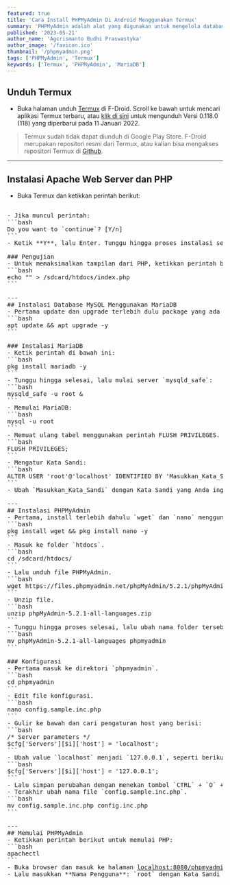 ```yaml
---
featured: true
title: 'Cara Install PHPMyAdmin Di Android Menggunakan Termux'
summary: 'PHPMyAdmin adalah alat yang digunakan untuk mengelola database yang dapat diakses melalui web.'
published: '2023-05-21'
author_name: 'Agcrismanto Budhi Praswastyka'
author_image: '/favicon.ico'
thumbnail: '/phpmyadmin.png'
tags: ['PHPMyAdmin', 'Termux']
keywords: ['Termux', 'PHPMyAdmin', 'MariaDB']
---
```

## Unduh Termux
- Buka halaman unduh <a href="https://aghea.biz.id/termux" target="_blank">Termux</a> di F-Droid. Scroll ke bawah untuk mencari aplikasi Termux terbaru, atau <a href="https://aghea.biz.id/termuxdl" target="_blank">klik di sini</a> untuk mengunduh Versi 0.118.0 (118) yang diperbarui pada 11 Januari 2022.

> Termux sudah tidak dapat diunduh di Google Play Store. F-Droid merupakan repositori resmi dari Termux, atau kalian bisa mengakses repositori Termux di <a href="https://github.com/termux/termux-app/releases" target="_blank">Github</a>.

---
## Instalasi Apache Web Server dan PHP
- Buka Termux dan ketikkan perintah berikut:

<Pre
  codeBlocks={[
    {
      content: `pkg install git -y && 
cd ~/ && 
git clone https://github.com/agcrisbp/apache-termux.git && 
cd ~/apache-termux && 
bash setup && 
cd ~/ && 
rm -rf apache-termux`,
    },
  ]}
/>

- Jika muncul perintah:
```bash
Do you want to `continue`? [Y/n]
```
- Ketik **Y**, lalu Enter. Tunggu hingga proses instalasi selesai.

### Pengujian
- Untuk memaksimalkan tampilan dari PHP, ketikkan perintah berikut:
```bash
echo "<?php phpinfo();?>" > /sdcard/htdocs/index.php
```

---
## Instalasi Database MySQL Menggunakan MariaDB
- Pertama update dan upgrade terlebih dulu package yang ada di Termux:
```bash
apt update && apt upgrade -y
```

### Instalasi MariaDB
- Ketik perintah di bawah ini:
```bash 
pkg install mariadb -y
```
- Tunggu hingga selesai, lalu mulai server `mysqld_safe`:
```bash
mysqld_safe -u root &
```
- Memulai MariaDB:
```bash
mysql -u root
```
- Memuat ulang tabel menggunakan perintah FLUSH PRIVILEGES.
```bash
FLUSH PRIVILEGES;
```
- Mengatur Kata Sandi:
```bash
ALTER USER 'root'@'localhost' IDENTIFIED BY 'Masukkan_Kata_Sandi';
```
- Ubah `Masukkan_Kata_Sandi` dengan Kata Sandi yang Anda inginkan.

---
## Instalasi PHPMyAdmin
- Pertama, install terlebih dahulu `wget` dan `nano` menggunakan perintah:
```bash
pkg install wget && pkg install nano -y
```
- Masuk ke folder `htdocs`.
```bash
cd /sdcard/htdocs/
```
- Lalu unduh file PHPMyAdmin.
```bash
wget https://files.phpmyadmin.net/phpMyAdmin/5.2.1/phpMyAdmin-5.2.1-all-languages.zip
```
- Unzip file.
```bash
unzip phpMyAdmin-5.2.1-all-languages.zip
```
- Tunggu hingga proses selesai, lalu ubah nama folder tersebut.
```bash
mv phpMyAdmin-5.2.1-all-languages phpmyadmin
```

### Konfigurasi
- Pertama masuk ke direktori `phpmyadmin`.
```bash
cd phpmyadmin
```
- Edit file konfigurasi.
```bash
nano config.sample.inc.php
```
- Gulir ke bawah dan cari pengaturan host yang berisi:
```bash
/* Server parameters */
$cfg['Servers'][$i]['host'] = 'localhost';
```
- Ubah value `localhost` menjadi `127.0.0.1`, seperti berikut:
```bash
$cfg['Servers'][$i]['host'] = '127.0.0.1';
```
- Lalu simpan perubahan dengan menekan tombol `CTRL` + `O` + `Enter` dan keluar dari mode editor menggunakan `CTRL` + `X` + `Enter`.
- Terakhir ubah nama file `config.sample.inc.php`.
```bash
mv config.sample.inc.php config.inc.php
```

---
## Memulai PHPMyAdmin
- Ketikkan perintah berikut untuk memulai PHP:
```bash
apachectl
```
- Buka browser dan masuk ke halaman <a href="http://localhost:8080/phpmyadmin" target="_blank">localhost:8080/phpmyadmin</a>.
- Lalu masukkan **Nama Pengguna**: `root` dengan Kata Sandi yang sudah Anda buat sebelumnya.